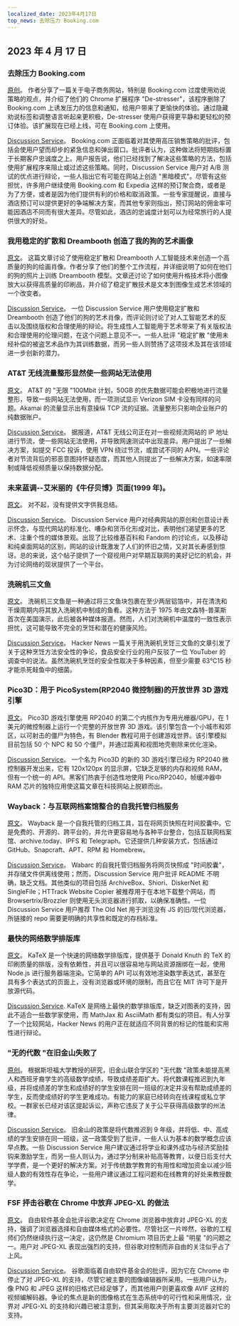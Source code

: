 ```yaml
---
localized_date: 2023年4月17日
top_news: 去除压力 Booking.com
---
```


## 2023 年 4 月 17 日

### 去除压力 Booking.com

[原创](https://www.alexcharlton.co/projects/booking-com-de-stresser)。
作者分享了一篇关于电子商务网站，特别是 Booking.com 过度使用劝说策略的观点，并介绍了他们的 Chrome 扩展程序 "De-stresser"，该程序删除了 Booking.com 上诱发压力的信息和通知，给用户带来了更愉快的体验。通过隐藏劝说标签和调整语言听起来更积极，De-stresser 使用户获得更平静和更轻松的预订体验。该扩展现在已经上线，可在 Booking.com 上使用。

[Discussion Service](http://news.ycombinator.com/item?id=35590734)。
Booking.com 正面临着对其使用高压销售策略的批评，包括会使用户望而却步的紧急信息和弹出窗口。批评者认为，这种做法将短期指标置于长期客户忠诚度之上。用户报告说，他们已经找到了解决这些策略的方法，包括使用扩展程序来阻止或过滤这些策略。同时，Discussion Service 用户对 A/B 测试的优点进行辩论，一些人指出它有可能在网站上创造 "黑暗模式"。尽管有这些担忧，许多用户继续使用 Booking.com 和 Expedia 这样的预订聚合商，或者是为了方便，或者是因为他们提供有利的价格和取消政策。一些专家提醒说，直接与酒店预订可以提供更好的争端解决方案，而其他专家则指出，预订网站的佣金率可能因酒店不同而有很大差异。尽管如此，酒店的忠诚度计划可以为经常旅行的人提供很大的好处。

### 我用稳定的扩散和 Dreambooth 创造了我的狗的艺术画像

[原文](https://www.shruggingface.com/blog/how-i-used-stable-diffusion-and-dreambooth-to-create-a-painted-portrait-of-my-dog)。
这篇文章讨论了使用稳定扩散和 Dreambooth 人工智能技术来创造一个高质量的狗的绘画肖像。作者分享了他们的整个工作流程，并详细说明了如何在他们的狗的照片上训练 Dreambooth 模型。文章还讨论了如何使用升格技术将小图像放大以获得高质量的印刷品，并介绍了稳定扩散技术是文本到图像生成艺术领域的一个改变者。

[Discussion Service](http://news.ycombinator.com/item?id=35592847)。
一位 Discussion Service 用户使用稳定扩散和 Dreambooth 创造了他们的狗的艺术肖像，而评论则讨论了对人工智能艺术的反击以及围绕版权和合理使用的辩论。将生成性人工智能用于艺术带来了有关版权法和合理使用的伦理问题，在这个问题上意见不一。一些人批评 "稳定扩散 "使用未经补偿的被盗艺术品作为其训练数据，而另一些人则赞扬了这项技术及其在该领域进一步创新的潜力。

### AT&T 无线流量整形显然使一些网站无法使用

[原文](https://adriano.fyi/post/2023/2023-04-16-att-traffic-shaping-makes-websites-unusable/)。
AT&T 的 "无限 "100Mbit 计划，50GB 的优先数据可能会积极地进行流量整形，导致一些网站无法使用，而一项测试显示 Verizon SIM 卡没有同样的问题。Akamai 的流量显示出有意操纵 TCP 流的证据。流量整形只影响企业账户的纯数据账户。

[Discussion Service](http://news.ycombinator.com/item?id=35592607)。
据报道，AT&T 无线公司正在对一些视频流网站的 IP 地址进行节流，使一些网站无法使用，并导致网速测试中出现差异。用户提出了一些解决方案，如提交 FCC 投诉，使用 VPN 绕过节流，或尝试不同的 APN。一些评论者对节流背后的邪恶意图持怀疑态度，而其他人则提出了一些解决方案，如速率限制或降低视频质量以保持数据分配。

### 未来蓝调--艾米丽的《牛仔贝博》页面(1999 年)。

[原文](https://futureblues.com/)。
对不起，没有提供文字供我总结。

[Discussion Service](http://news.ycombinator.com/item?id=35589124)。
Discussion Service 用户对经典网站的原创和创意设计表示怀念，与现代网站的标准化、嘈杂和货币化形成对比，表明他们渴望更多的艺术、注重个性的媒体景观。出现了比较维基百科和 Fandom 的讨论点，以及移动和纯桌面网站的区别，网站的设计既激发了人们的怀旧之情，又对其长寿感到惊讶。总的来说，这个帖子提供了一个窥视用户对早期互联网的美好记忆的机会，并为讨论网络的现状提供了一个平台。

### 洗碗机三文鱼

[原文](https://en.wikipedia.org/wiki/Dishwasher_salmon)。
洗碗机三文鱼是一种通过将三文鱼块包裹在至少两层铝箔中，并在清洗和干燥周期内将其放入洗碗机中制成的鱼肴。这种方法于 1975 年由文森特-普莱斯首次在美国演示，此后被各种媒体报道。然而，人们对洗碗机中温度的一致性表示担忧，这可能导致不完全的烹饪和潜在的健康风险。

[Discussion Service](http://news.ycombinator.com/item?id=35586683)。
Hacker News 一篇关于用洗碗机烹饪三文鱼的文章引发了关于这种烹饪方法安全性的争论，食品安全行业的用户反驳了一位 YouTuber 的调查中的说法。虽然洗碗机烹饪的安全性取决于多种因素，但至少需要 63℃15 秒才能杀死鲑鱼中的细菌。

### Pico3D：用于 PicoSystem(RP2040 微控制器)的开放世界 3D 游戏引擎

[原文](https://github.com/bernhardstrobl/Pico3D)。
Pico3D 游戏引擎使用 RP2040 的第二个内核作为专用光栅器/GPU，在 1 美元的微控制器上运行一个完整的开放世界 3D 游戏。该引擎包含一个小城市和郊区，以可射击的僵尸为特色，有 Blender 教程可用于创建游戏世界。该引擎模拟目前包括 50 个 NPC 和 50 个僵尸，并通过距离和视图地壳剔除来优化渲染。

[Discussion Service](http://news.ycombinator.com/item?id=35589172)。
一个名为 Pico3D 的新的 3D 游戏引擎已经为 RP2040 微控制器开发出来，它有 120x120px 的显示屏，它缺乏足够的内存和视频 RAM，但有一个统一的 API。黑客们热衷于创造性地使用 Pico/RP2040，帧缓冲器中 RAM 芯片的独特应用使这篇文章在科技网站上脱颖而出。

### Wayback：与互联网档案馆整合的自我托管归档服务

[原文](https://github.com/wabarc/wayback)。
Wayback 是一个自我托管的归档工具，旨在将网页快照在时间胶囊中。它是免费的、开源的、跨平台的，并允许更容易地与各种平台整合，包括互联网档案馆、archive.today、IPFS 和 Telegraph。它还提供几种安装方式，包括通过 GitHub、Snapcraft、APT、RPM 和 Homebrew。

[Discussion Service](http://news.ycombinator.com/item?id=35586845)。
Wabarc 的自我托管归档服务将网页快照成 "时间胶囊"，并存储文件供离线使用；然而，Discussion Service 用户批评 README 不明确，缺乏文档。其他类似的项目包括 ArchiveBox、Shiori、DiskerNet 和 SingleFile；HTTrack Website Copier 被推荐用于在本地下载整个网站，而 Browsertrix/Brozzler 则使用无头浏览器进行抓取，以确保准确性。一位 Discussion Service 用户推荐 The Old Net 用于浏览没有 JS 的旧/现代浏览器，所链接的 repo 需要更明确的共享性和既定的存档标准。

### 最快的网络数学排版库

[原文](https://katex.org/)。
KaTeX 是一个快速的网络数学排版库，提供基于 Donald Knuth 的 TeX 的印刷质量的排版，没有依赖性，并且可以很容易地与网站资源捆绑在一起，使用 Node.js 进行服务器端渲染。它简单的 API 可以有效地渲染数学表达式，甚至在具有多个表达式的页面上，没有浏览器或环境的限制，而且它在 MIT 许可下是开放源代码。

[Discussion Service](http://news.ycombinator.com/item?id=35588985).
KaTeX 是网络上最快的数学排版库，缺乏对图表的支持，因此不适合一些数学家使用，而 MathJax 和 AsciiMath 都有类似的项目。有人分享了一个比较网站，Hacker News 的用户正在就适应不同背景的标记的性能和实用性进行辩论。

### "无的代数 "在旧金山失败了

[原创](https://www.joannejacobs.com/post/algebra-for-none-fails-in-san-francisco)。
根据斯坦福大学教授的研究，旧金山联合学区的 "无代数 "政策未能提高黑人和西班牙裔学生的高级数学成绩，导致成绩差距扩大。将代数课程推迟到九年级，并将成绩差的学生和成绩好的学生安排在同一班级的决定并没有帮助成绩差的学生，反而使成绩好的学生更难成功。有能力的家庭已经转向在线课程或私立学校。一群家长已经对该区提起诉讼，声称它违反了关于公平获得高级数学的州法律。

[Discussion Service](http://news.ycombinator.com/item?id=35595026)。
旧金山的政策是将代数推迟到 9 年级，并将低、中、高成绩的学生安排在同一班级，这一政策受到了批评，一些人认为基本的数学概念应该早点教。一些 Discussion Service 用户建议通过将学业和课外成功与经济奖励挂钩来激励学生，而另一些人则认为，通过学分制来补贴高等教育，以便日后支付大学学费，是一个更好的解决方案。对于传统数学教育的有用性和增加资金以减少班级人数的有效性存在争论，一些用户建议通过工程问题和在线教育的好处来教授数学。

### FSF 抨击谷歌在 Chrome 中放弃 JPEG-XL 的做法

[原文](https://www.phoronix.com/news/FSF-Slams-Google-JPEG-XL)。
自由软件基金会批评谷歌决定在 Chrome 浏览器中放弃对 JPEG-XL 的支持，强调了浏览器选择和自由媒体格式的必要性。尽管社区一片哗然，谷歌的工程师们仍然继续执行这一决定，这仍然是 Chromium 项目历史上最 "明星 "的问题之一。用户对 JPEG-XL 表现出强烈的支持，但谷歌对控制而非自由的关注似乎占了上风。

[Discussion Service](http://news.ycombinator.com/item?id=35589179)。
谷歌面临着自由软件基金会的批评，因为它在 Chrome 中停止了对 JPEG-XL 的支持，尽管它被主要的图像编辑器所采用。一些用户认为，像 PNG 和 JPEG 这样的旧格式已经足够了，而其他用户则更喜欢像 AVIF 这样的视频编解码器。争论的焦点是新的图像格式在生态系统中的可行性和采用情况，业界对 JPEG-XL 的支持和兴趣已被注意到，但其采用取决于所有主要浏览器对它的支持。
